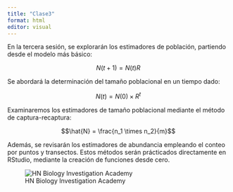 ---
title: "Clase3"
format: html
editor: visual
---

En la tercera sesión, se explorarán los estimadores de población, partiendo desde el modelo más básico:

$$N(t+1) = N(t)R$$

Se abordará la determinación del tamaño poblacional en un tiempo dado:

$$N(t)= N(0) \times R^t$$

Examinaremos los estimadores de tamaño poblacional mediante el método de captura-recaptura:

$$\hat{N} = \frac{n_1 \times n_2}{m}$$

Además, se revisarán los estimadores de abundancia empleando el conteo por puntos y transectos. Estos métodos serán prácticados directamente en RStudio, mediante la creación de funciones desde cero.

![HN Biology Investigation Academy](HN Cursos publicidad/HN Biology Inv large.jpg)
